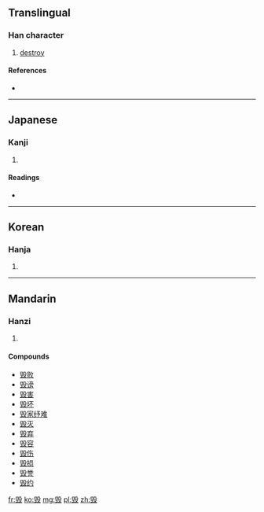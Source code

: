 {{also|毀}}
==Translingual==

===Han character===
{{Han char|rn=79|rad=殳|as=09|sn=13|four=|canj=竹一竹弓水 (HMHNE)}}

# [[destroy]]

====References====
* {{Han ref|kx=0587.031|dkj=16661|hdz=32162.040|uh=6BC1|ud=27585}}

----

==Japanese==

===Kanji===
{{ja-kanji|grade=|rs=殳09}}

# {{defn|lang=ja|sort=殳09}}

====Readings====
* {{ja-readings|on=[[き]] (ki)|kun=[[こぼつ]] (kobotsu), [[そしる]] (soshiru), [[やせる]] (yaseru)}}

----

==Korean==

===Hanja===
{{ko-hanja|hangeul=훼|eumhun=|rv=hwe|mr=hwe|y=hwey}}

# {{defn|lang=ko|sort=殳09}}

----

==Mandarin==

===Hanzi===
{{cmn-hanzi|tra=[[毀]], [[譭]], [[燬]]|pin=[[huǐ]] ([[hui3]]), [[kōu]] ([[kou1]]), [[qū]] ([[qu1]])|wg=hui<sup>3</sup>, k'ou<sup>1</sup>, ch'ü<sup>1</sup>}}

# {{defn|lang=cmn|sort=殳09}}

====Compounds====
* [[毁败]]
* [[毁谤]]
* [[毁害]]
* [[毁坏]]
* [[毁家纾难]]
* [[毁灭]]
* [[毁弃]]
* [[毁容]]
* [[毁伤]]
* [[毁损]]
* [[毁誉]]
* [[毁约]]

[[fr:毁]]
[[ko:毁]]
[[mg:毁]]
[[pl:毁]]
[[zh:毁]]